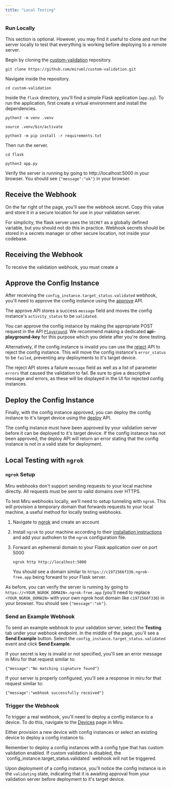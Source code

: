 ```yaml
---
title: "Local Testing"
---
```


### Run Locally

This section is optional. However, you may find it useful to clone and run the server locally to test that everything is working before deploying to a remote server.

Begin by cloning the [custom-validation](https://github.com/miruml/custom-validation) repository.

```
git clone https://github.com/miruml/custom-validation.git
```

Navigate inside the repository.

```
cd custom-validation
```

Inside the `flask` directory, you'll find a simple Flask application (`app.py`). To run the application, first create a virtual environment and install the dependencies.

```
python3 -m venv .venv
```

```
source .venv/bin/activate
```

```
python3 -m pip install -r requirements.txt
```

Then run the server.

```
cd flask
```

```
python3 app.py
```

Verify the server is running by going to http://localhost:5000 in your browser. You should see  `{"message":"ok"}` in your browser.

## Receive the Webhook

On the far right of the page, you'll see the webhook secret. Copy this value and store it in a secure location for use in your validation server.

For simplicity, the flask server uses the `SECRET` as a globally defined variable, but you should not do this in practice. Webhook secrets should be stored in a secrets manager or other secure location, not inside your codebase.

## Receiving the Webhook

To receive the validation webhook, you must create a

## Approve the Config Instance

After receiving the `config_instance.target_status.validated` webhook, you'll need to approve the config instance using the [approve](/docs/references/server-side-api/config-instances/approve) API.

The approve API stores a success `message` field and moves the config instance's `activity_status` to be `validated`.

You can approve the config instance by making the appropriate POST request in the API [`Playground`](/docs/references/server-side-api/config-instances/approve?playground=open). We recommend making a dedicated **api-playground-key** for this purpose which you delete after you're done testing.

Alternatively, if the config instance is invalid you can use the [reject](/docs/references/server-side-api/config-instances/reject) API to reject the config instance. This will move the config instance's `error_status` to be `failed`, preventing any deployments to it's target device.

The reject API stores a failure `message` field as well as a list of parameter `errors` that caused the validation to fail. Be sure to give a descriptive message and errors, as these will be displayed in the UI for rejected config instances.

## Deploy the Config Instance

Finally, with the config instance approved, you can deploy the config instance to it's target device using the [deploy](/docs/references/server-side-api/config-instances/deploy) API.

The config instance must have been approved by your validation server before it can be deployed to it's target device. If the config instance has not been approved, the deploy API will return an error stating that the config instance is not in a valid state for deployment.

## Local Testing with `ngrok`

### `ngrok` Setup

Miru webhooks don't support sending requests to your local machine directly. All requests must be sent to valid domains over HTTPS.

To test Miru webhooks locally, we'll need to setup tunneling with `ngrok`. This will provision a temporary domain that forwards requests to your local machine, a useful method for locally testing webhooks.

1. Navigate to [ngrok](https://ngrok.com/) and create an account
1. Install `ngrok` to your machine according to their [installation instructions](https://dashboard.ngrok.com/get-started/setup/linux) and add your authoken to the `ngrok` configuration file.
1. Forward an ephemeral domain to your Flask application over on port 5000

   ```
   ngrok http http://localhost:5000
   ```

   You should see a domain similar to `https://c1971566f336.ngrok-free.app` being forward to your Flask server.

As before, you can verify the server is running by going to `https://<YOUR_NGROK_DOMAIN>.ngrok-free.app` (you'll need to replace `<YOUR_NGROK_DOMAIN>`  with your own ngrok host domain like `c1971566f336`) in your browser. You should see `{"message":"ok"}`.

### Send an Example Webhook

To send an example webhook to your validation server, select the **Testing** tab under your webhook endpoint. In the middle of the page, you'll see a **Send Example** button. Select the `config_instance.target_status.validated` event and click **Send Example**.

If your secret is key is invalid or not specified, you'll see an error message in Miru for that request similar to:

```
{"message":"No matching signature found"}
```

If your server is properly configured, you'll see a response in miru for that request similar to:

```
{"message":"webhook successfully received"}
```

### Trigger the Webhook

To trigger a real webhook, you'll need to deploy a config instance to a device. To do this, navigate to the [Devices](https://configs.miruml.com/devices) page in Miru.

Either provision a new device with config instances or select an existing device to deploy a config instance to.

<Warning>
  Remember to deploy a config instances with a config type that has custom validation enabled. If custom validation is disabled, the `config_instance.target_status.validated` webhook will not be triggered.
</Warning>

Upon deployment of a config instance, you'll notice the config instance is in the `validating` state, indicating that it is awaiting approval from your validation server before deployment to it's target device.